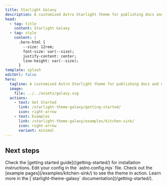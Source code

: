 ```yaml
---
title: Starlight Galaxy
description: A customized Astro Starlight theme for publishing docs and educational content.
head:
  - tag: title
    content: Starlight Galaxy
  - tag: style
    content: |
      .hero-html {
        --size: 12rem;
        font-size: var(--size);
        justify-content: center;
        line-height: var(--size);
      }
template: splash
editUrl: false
hero:
  tagline: A customized Astro Starlight theme for publishing docs and educational content.
  image:
    file: ../../assets/galaxy.svg
  actions:
    - text: Get Started
      link: /starlight-theme-galaxy/getting-started/
      icon: right-arrow
    - text: Examples
      link: /starlight-theme-galaxy/examples/kitchen-sink/
      icon: right-arrow
      variant: minimal
---
```



## Next steps

<CardGrid stagger>
  <Card title="Install the theme" icon="puzzle">
    Check the [getting started guide](/getting-started/) for installation instructions.
  </Card>
  <Card title="Configure the theme" icon="setting">
    Edit your config in the `astro.config.mjs` file.
  </Card>
  <Card title="Preview the theme" icon="seti:image">
    Check out the [example pages](/examples/kitchen-sink/) to see the theme in action.
  </Card>
  <Card title="Read the docs" icon="open-book">
    Learn more in the [`starlight-theme-galaxy` documentation](/getting-started/).
  </Card>
</CardGrid>
